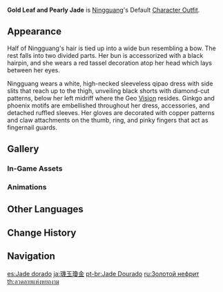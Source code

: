 {{Outfit Infobox
|id           = 202700
|image        = <gallery>
Character Ningguang Full Wish.png|Wish
Character Ningguang Game.png|In-Game
</gallery>
|character    = Ningguang
|type         = Default
|description  = Ningguang's outfit. Intricate embroidery is the hallmark of this graceful dress.
|obtain       = Unlocked upon obtaining character
}}
'''Gold Leaf and Pearly Jade''' is [[Ningguang]]'s Default [[Character Outfit]].

==Appearance==
<!-- Keep appearance section short and concise. Limit to 1-2 paragraphs (preferably 1 paragraph) with 3-4 sentences each. -->
Half of Ningguang's hair is tied up into a wide bun resembling a bow. The rest falls into two divided parts. Her bun is accessorized with a black hairpin, and she wears a red tassel decoration atop her head which lays between her eyes.

Ningguang wears a white, high-necked sleeveless qipao dress with side slits that reach up to the thigh, unveiling black shorts with diamond-cut patterns, below her left midriff where the Geo [[Vision]] resides. Ginkgo and phoenix motifs are embellished throughout her dress, accessories, and detached ruffled sleeves. Her gloves are decorated with copper patterns and claw attachments on the thumb, ring, and pinky fingers that act as fingernail guards.

==Gallery==
===In-Game Assets===
{{Assets/Outfit|Gold Leaf and Pearly Jade|nomain=1}}

===Animations===
{{Preview/CharacterAnimations|Ningguang|nocaption=1}}

==Other Languages==
{{Other Languages
|en      = Gold Leaf and Pearly Jade
|zhs     = 玑玉琼金
|zhs_rm  = Jīyù Qióngjīn
|zht     = 璣玉瓊金
|zht_rm  = Jīyù Qióngjīn
|zh_tl   = Pearly Jade and Exquisite Gold
|ja      = 璣玉瓊金
|ja_rm   = Kigyoku Keikin
|ja_tl   = Pearly Jade and Exquisite Gold
|ko      = 금빛의 옥
|ko_rm   = Geumbit-ui Ok
|ko_tl   = Golden Jade
|es      = Jade dorado
|es_tl   = Golden Jade
|fr      = Jade doré
|fr_tl   = Golden Jade
|ru      = Золотой нефрит
|ru_tl   = Golden Jade
|th      = ลวดลายแห่งหยกงาม
|th_rm   = Luatlai haeng yok ngam
|th_tl   = Patterns of Beautiful Jade
|vi      = Ngọc Bích Óng Ánh
|vi_tl   = Shimmering Jade
|de      = Jade in Blattgold
|de_tl   = Jade in Gold Leaf
|id      = Gold Leaf and Pearly Jade
|pt      = Jade Dourado
|pt_tl   = Golden Jade
|tr      = Altın Yapraklı ve İncili Yeşim
|tr_tl   = 
|it      = Giada dorata
|it_tl   = Golden Jade
}}

==Change History==
{{Change History|1.0}}

==Navigation==
{{Dressing Room Navbox|type=outfit}}

[[es:Jade dorado]]
[[ja:璣玉瓊金]]
[[pt-br:Jade Dourado]]
[[ru:Золотой нефрит]]
[[th:ลวดลายแห่งหยกงาม]]